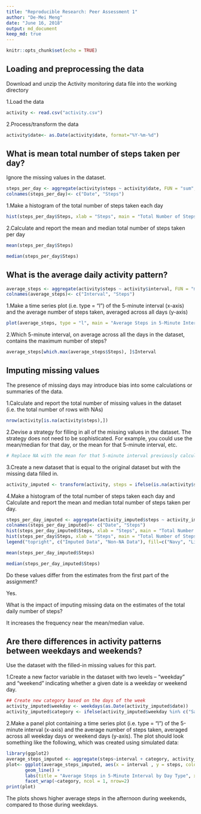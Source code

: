 ---
title: "Reproducible Research: Peer Assessment 1"
author: "De-Mei Meng"
date: "June 16, 2018"
output: md_document
keep_md: true
---

```{r setup, include=FALSE}
knitr::opts_chunk$set(echo = TRUE)
```

## Loading and preprocessing the data
Download and unzip the Activity monitoring data file into the working directory

1.Load the data
```{r read data}
activity <- read.csv("activity.csv")
```
2.Process/transform the data
```{r process data}
activity$date<- as.Date(activity$date, format="%Y-%m-%d")
```
## What is mean total number of steps taken per day?
Ignore the missing values in the dataset.
```{r total steps per day}
steps_per_day <- aggregate(activity$steps ~ activity$date, FUN = "sum", rm.na = TRUE)
colnames(steps_per_day)<- c("Date", "Steps")
```
1.Make a histogram of the total number of steps taken each day
```{r histogram total steps per day}
hist(steps_per_day$Steps, xlab = "Steps", main = "Total Number of Steps Per Day")
```

2.Calculate and report the mean and median total number of steps taken per day
```{r mean}
mean(steps_per_day$Steps)
```

```{r median}
median(steps_per_day$Steps)
```
## What is the average daily activity pattern?
```{r average steps per interval}
average_steps <- aggregate(activity$steps ~ activity$interval, FUN = "mean", rm.na = TRUE)
colnames(average_steps)<- c("Interval", "Steps")
```
1.Make a time series plot (i.e. type = "l") of the 5-minute interval (x-axis) and the average number of steps taken, averaged across all days (y-axis)
```{r plot for average steps per interval}
plot(average_steps, type = "l", main = "Average Steps in 5-Minute Interval")
```

2.Which 5-minute interval, on average across all the days in the dataset, contains the maximum number of steps?

```{r interval with maximum average steps}
average_steps[which.max(average_steps$Steps), ]$Interval
```
## Imputing missing values
The presence of missing days may introduce bias into some calculations or summaries of the data.
 
1.Calculate and report the total number of missing values in the dataset (i.e. the total number of rows with NAs)
```{r count missing value rows}
nrow(activity[is.na(activity$steps),])
```
2.Devise a strategy for filling in all of the missing values in the dataset. The strategy does not need to be sophisticated. For example, you could use the mean/median for that day, or the mean for that 5-minute interval, etc.
```{r }
# Replace NA with the mean for that 5-minute interval previously calculated
```
3.Create a new dataset that is equal to the original dataset but with the missing data filled in.
```{r fill missing value}
activity_imputed <- transform(activity, steps = ifelse(is.na(activity$steps), yes = average_steps$Steps, no = activity$steps))
```

4.Make a histogram of the total number of steps taken each day and Calculate and report the mean and median total number of steps taken per day. 
```{r total steps per day with filled value}
steps_per_day_imputed <- aggregate(activity_imputed$steps ~ activity_imputed$date, FUN = "sum")
colnames(steps_per_day_imputed)<- c("Date", "Steps")
hist(steps_per_day_imputed$Steps, xlab = "Steps", main = "Total Number of Steps Per Day", col="Navy")
hist(steps_per_day$Steps, xlab = "Steps", main = "Total Number of Steps Per Day", col="Light Blue", add = T)
legend("topright", c("Imputed Data", "Non-NA Data"), fill=c("Navy", "Light Blue") )
```
```{r mean with filled data}
mean(steps_per_day_imputed$Steps)
```

```{r median with filled data}
median(steps_per_day_imputed$Steps)
```
Do these values differ from the estimates from the first part of the assignment? 

Yes.

What is the impact of imputing missing data on the estimates of the total daily number of steps?

It increases the frequency near the mean/median value.

## Are there differences in activity patterns between weekdays and weekends?
Use the dataset with the filled-in missing values for this part.

1.Create a new factor variable in the dataset with two levels -- "weekday" and "weekend" indicating whether a given date is a weekday or weekend day.
```{r }
## Create new category based on the days of the week
activity_imputed$weekday <- weekdays(as.Date(activity_imputed$date))
activity_imputed$category <- ifelse(activity_imputed$weekday %in% c("Saturday", "Sunday"), "Weekend", "Weekday")
```
2.Make a panel plot containing a time series plot (i.e. type = "l") of the 5-minute interval (x-axis) and the average number of steps taken, averaged across all weekday days or weekend days (y-axis). The plot should look something like the following, which was created using simulated data:
```{r Average Steps by Day Type}
library(ggplot2)
average_steps_imputed <- aggregate(steps~interval + category, activity_imputed, mean)
plot<- ggplot(average_steps_imputed, aes(x = interval , y = steps, color = category)) +
       geom_line() +
       labs(title = "Average Steps in 5-Minute Interval by Day Type", x = "Interval", y = "Average number of steps") +
       facet_wrap(~category, ncol = 1, nrow=2)
print(plot)
```

The plots shows higher average steps in the afternoon during weekends, compared to those during weekdays.


